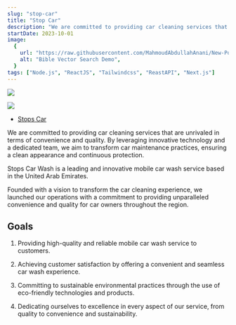 ```yaml
---
slug: "stop-car"
title: "Stop Car"
description: "We are committed to providing car cleaning services that are unrivaled in terms of convenience and quality."
startDate: 2023-10-01
image:
  {
    url: "https://raw.githubusercontent.com/MahmoudAbdullahAnani/New-Portfolio/refs/heads/main/public/projects/stopcar.png",
    alt: "Bible Vector Search Demo",
  }
tags: ["Node.js", "ReactJS", "Tailwindcss", "ReastAPI", "Next.js"]
---
```


[![](https://www.stopswash.com/themes/front/default/assets/img/logo/logo.png)](https://www.stopswash.com/?language=en)

[![](https://raw.githubusercontent.com/MahmoudAbdullahAnani/New-Portfolio/refs/heads/main/public/projects/stopcar-page.png)](https://www.stopswash.com/?language=en)

- [Stops Car](https://www.stopswash.com/?language=en)

We are committed to providing car cleaning services that are unrivaled in terms of convenience and quality. By leveraging innovative technology and a dedicated team, we aim to transform car maintenance practices, ensuring a clean appearance and continuous protection.

Stops Car Wash is a leading and innovative mobile car wash service based in the United Arab Emirates.

Founded with a vision to transform the car cleaning experience, we launched our operations with a commitment to providing unparalleled convenience and quality for car owners throughout the region.

## Goals

1. Providing high-quality and reliable mobile car wash service to customers.

2. Achieving customer satisfaction by offering a convenient and seamless car wash experience.

3. Committing to sustainable environmental practices through the use of eco-friendly technologies and products.

4. Dedicating ourselves to excellence in every aspect of our service, from quality to convenience and sustainability.
